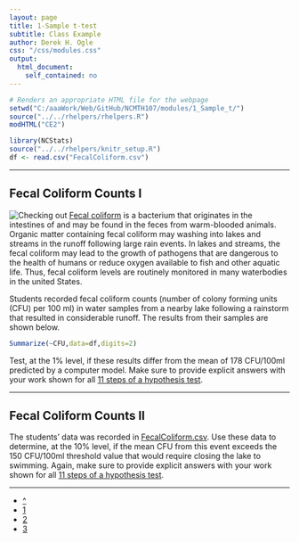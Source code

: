 ```yaml
---
layout: page
title: 1-Sample t-test
subtitle: Class Example
author: Derek H. Ogle
css: "/css/modules.css"
output:
  html_document:
    self_contained: no
---
```


```r
# Renders an appropriate HTML file for the webpage
setwd("C:/aaaWork/Web/GitHub/NCMTH107/modules/1_Sample_t/")
source("../../rhelpers/rhelpers.R")
modHTML("CE2")
```

```r
library(NCStats)
source("../../rhelpers/knitr_setup.R")
df <- read.csv("FecalColiform.csv")
```

----

## Fecal Coliform Counts I
<img src="http://derekogle.com/NCMTH107/modules/zimgs/warning_sign.jpg" alt="Checking out" class="img-right">
[Fecal coliform](https://en.wikipedia.org/wiki/Fecal_coliform) is a bacterium that originates in the intestines of and may be found in the feces from warm-blooded animals.  Organic matter containing fecal coliform may washing into lakes and streams in the runoff following large rain events.  In lakes and streams, the fecal coliform may lead to the growth of pathogens that are dangerous to the health of humans or reduce oxygen available to fish and other aquatic life.  Thus, fecal coliform levels are routinely monitored in many waterbodies in the united States.

Students recorded fecal coliform counts (number of colony forming units (CFU) per 100 ml) in water samples from a nearby lake following a rainstorm that resulted in considerable runoff.  The results from their samples are shown below.

```r
Summarize(~CFU,data=df,digits=2)
```

Test, at the 1% level, if these results differ from the mean of 178 CFU/100ml predicted by a computer model.  Make sure to provide explicit answers with your work shown for all [11 steps of a hypothesis test](../Hypothesis_Testing/11-steps.html).

----

## Fecal Coliform Counts II
The students' data was recorded in [FecalColiform.csv](FecalColiform.csv).  Use these data to determine, at the 10% level, if the mean CFU from this event exceeds the 150 CFU/100ml threshold value that would require closing the lake to swimming.  Again, make sure to provide explicit answers with your work shown for all [11 steps of a hypothesis test](../Hypothesis_Testing/11-steps.html).

----

<div class="text-center">
<ul class="pagination pagination-lg">
  <li><a href="index.html">^</a></li>
  <li><a href="CE1.html">1</a></li>
  <li class="active"><a href="#">2</a></li>
  <li><a href="CE3.html">3</a></li>
</ul>
</div>
